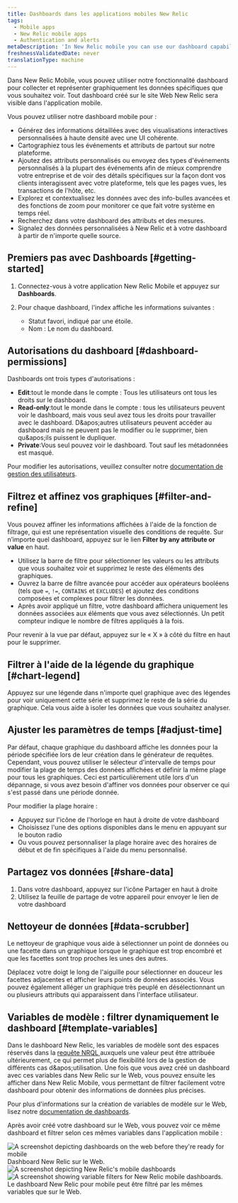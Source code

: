 ```yaml
---
title: Dashboards dans les applications mobiles New Relic
tags:
  - Mobile apps
  - New Relic mobile apps
  - Authentication and alerts
metaDescription: 'In New Relic mobile you can use our dashboard capability to gather and chart the specific data you want to see, the way you want to see it, from anywhere in our platform.'
freshnessValidatedDate: never
translationType: machine
---
```


Dans New Relic Mobile, vous pouvez utiliser notre fonctionnalité dashboard pour collecter et représenter graphiquement les données spécifiques que vous souhaitez voir. Tout dashboard créé sur le site Web New Relic sera visible dans l'application mobile.

Vous pouvez utiliser notre dashboard mobile pour :

* Générez des informations détaillées avec des visualisations interactives personnalisées à haute densité avec une UI cohérente.
* Cartographiez tous les événements et attributs de partout sur notre plateforme.
* Ajoutez des attributs personnalisés ou envoyez des types d'événements personnalisés à la plupart des événements afin de mieux comprendre votre entreprise et de voir des détails spécifiques sur la façon dont vos clients interagissent avec votre plateforme, tels que les pages vues, les transactions de l'hôte, etc.
* Explorez et contextualisez les données avec des info-bulles avancées et des fonctions de zoom pour monitorer ce que fait votre système en temps réel.
* Recherchez dans votre dashboard des attributs et des mesures.
* Signalez des données personnalisées à New Relic et à votre dashboard à partir de n'importe quelle source.

## Premiers pas avec Dashboards [#getting-started]

1. Connectez-vous à votre application New Relic Mobile et appuyez sur <DNT>**Dashboards**</DNT>.

2. Pour chaque dashboard, l'index affiche les informations suivantes :

   * Statut favori, indiqué par une étoile.
   * Nom : Le nom du dashboard.

## Autorisations du dashboard [#dashboard-permissions]

Dashboards ont trois types d'autorisations :

* <DNT>**Edit**</DNT>:tout le monde dans le compte : Tous les utilisateurs ont tous les droits sur le dashboard.
* <DNT>**Read-only**</DNT>:tout le monde dans le compte : tous les utilisateurs peuvent voir le dashboard, mais vous seul avez tous les droits pour travailler avec le dashboard. D&amp;apos;autres utilisateurs peuvent accéder au dashboard mais ne peuvent pas le modifier ou le supprimer, bien qu&amp;apos;ils puissent le dupliquer.
* <DNT>**Private**</DNT>:Vous seul pouvez voir le dashboard. Tout sauf les métadonnées est masqué.

Pour modifier les autorisations, veuillez consulter notre [documentation de gestion des utilisateurs](/docs/accounts/accounts-billing/new-relic-one-user-management/user-management-concepts/).

## Filtrez et affinez vos graphiques [#filter-and-refine]

Vous pouvez affiner les informations affichées à l'aide de la fonction de filtrage, qui est une représentation visuelle des conditions de requête. Sur n’importe quel dashboard, appuyez sur le lien <DNT>**Filter by any attribute or value**</DNT> en haut.

* Utilisez la barre de filtre pour sélectionner les valeurs ou les attributs que vous souhaitez voir et supprimez le reste des éléments des graphiques.
* Ouvrez la barre de filtre avancée pour accéder aux opérateurs booléens (tels que `=`, `!=`, `CONTAINS` et `EXCLUDES`) et ajoutez des conditions composées et complexes pour filtrer les données.
* Après avoir appliqué un filtre, votre dashboard affichera uniquement les données associées aux éléments que vous avez sélectionnés. Un petit compteur indique le nombre de filtres appliqués à la fois.

Pour revenir à la vue par défaut, appuyez sur le « X » à côté du filtre en haut pour le supprimer.

## Filtrer à l'aide de la légende du graphique [#chart-legend]

Appuyez sur une légende dans n'importe quel graphique avec des légendes pour voir uniquement cette série et supprimez le reste de la série du graphique. Cela vous aide à isoler les données que vous souhaitez analyser.

## Ajuster les paramètres de temps [#adjust-time]

Par défaut, chaque graphique du dashboard affiche les données pour la période spécifiée lors de leur création dans le générateur de requêtes. Cependant, vous pouvez utiliser le sélecteur d'intervalle de temps pour modifier la plage de temps des données affichées et définir la même plage pour tous les graphiques. Ceci est particulièrement utile lors d'un dépannage, si vous avez besoin d'affiner vos données pour observer ce qui s'est passé dans une période donnée.

Pour modifier la plage horaire :

* Appuyez sur l'icône de l'horloge en haut à droite de votre dashboard
* Choisissez l'une des options disponibles dans le menu en appuyant sur le bouton radio
* Ou vous pouvez personnaliser la plage horaire avec des horaires de début et de fin spécifiques à l'aide du menu personnalisé.

## Partagez vos données [#share-data]

1. Dans votre dashboard, appuyez sur l'icône Partager en haut à droite
2. Utilisez la feuille de partage de votre appareil pour envoyer le lien de votre dashboard

## Nettoyeur de données [#data-scrubber]

Le nettoyeur de graphique vous aide à sélectionner un point de données ou une facette dans un graphique lorsque le graphique est trop encombré et que les facettes sont trop proches les unes des autres.

Déplacez votre doigt le long de l'aiguille pour sélectionner en douceur les facettes adjacentes et afficher leurs points de données associés. Vous pouvez également alléger un graphique très peuplé en désélectionnant un ou plusieurs attributs qui apparaissent dans l'interface utilisateur.

## Variables de modèle : filtrer dynamiquement le dashboard [#template-variables]

Dans le dashboard New Relic, les variables de modèle sont des espaces réservés dans la [requête NRQL ](/docs/query-your-data/nrql-new-relic-query-language/get-started/introduction-nrql-new-relics-query-language/)auxquels une valeur peut être attribuée ultérieurement, ce qui permet plus de flexibilité lors de la gestion de différents cas d&amp;apos;utilisation. Une fois que vous avez créé un dashboard avec ces variables dans New Relic sur le Web, vous pouvez ensuite les afficher dans New Relic Mobile, vous permettant de filtrer facilement votre dashboard pour obtenir des informations de données plus précises.

Pour plus d'informations sur la création de variables de modèle sur le Web, lisez notre [documentation de dashboards](/docs/query-your-data/explore-query-data/dashboards/introduction-dashboards/).

Après avoir créé votre dashboard sur le Web, vous pouvez voir ce même dashboard et filtrer selon ces mêmes variables dans l'application mobile :

<img title="Web view of dashboards" alt="A screenshot depicting dashboards on the web before they're ready for mobile" src="/images/dashboards_screenshot-full_dashboards-to-prepare-for-mobile.webp" />

<figcaption>
  Dashboard New Relic sur le Web.
</figcaption>

<SideBySide>
  <Side>
    <img title="New Relic mobile dashboards" alt="A screenshot depicting New Relic's mobile dashboards" src="/images/dashboards_screenshot-full_mobile-dashboards.webp" style={{ width: "50%" }} />
  </Side>

  <Side>
    <img title="mobile dashboards filtered by variable" alt="A screenshot showing variable filters for New Relic mobile dashboards." src="/images/dashboards_screenshot-full_filter-mobile-dashboards-by-variable.webp" style={{ width: "50%" }} />
  </Side>
</SideBySide>

<figcaption>
  Le dashboard New Relic pour mobile peut être filtré par les mêmes variables que sur le Web.
</figcaption>